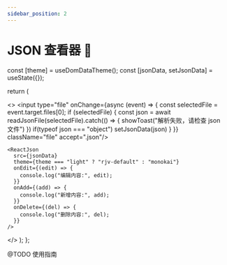 ```yaml
---
sidebar_position: 2
---
```


# JSON 查看器 👀


const [theme] = useDomDataTheme();
const [jsonData, setJsonData] = useState({});

return (

<>
<input type="file" onChange={async (event) => {
const selectedFile = event.target.files[0];
if (selectedFile) {
const json = await readJsonFile(selectedFile).catch(() => {
showToast("解析失败，请检查 json 文件")
})
if(typeof json === "object") setJsonData(json)
}
}} className="file" accept=".json"/>

    <ReactJson
      src={jsonData}
      theme={theme === "light" ? "rjv-default" : "monokai"}
      onEdit={(edit) => {
        console.log("编辑内容:", edit);
      }}
      onAdd={(add) => {
        console.log("新增内容:", add);
      }}
      onDelete={(del) => {
        console.log("删除内容:", del);
      }}
    />

</>
);
};

<JsonReviewer />

@TODO 使用指南

